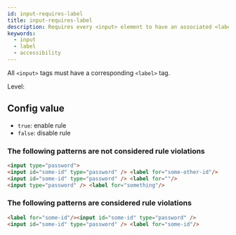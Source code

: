 ```yaml
---
id: input-requires-label
title: input-requires-label
description: Requires every <input> element to have an associated <label> for accessibility compliance.
keywords:
  - input
  - label
  - accessibility
---
```



All `<input>` tags must have a corresponding `<label>` tag.

Level: <Badge text="Warning" variant="caution" />

## Config value

- `true`: enable rule
- `false`: disable rule

### The following patterns are **not** considered rule violations

```html
<input type="password">
<input id="some-id" type="password" /> <label for="some-other-id"/>
<input id="some-id" type="password" /> <label for=""/>
<input type="password" /> <label for="something"/>
```

### The following patterns are considered rule violations

```html
<label for="some-id"/><input id="some-id" type="password" />
<input id="some-id" type="password" /> <label for="some-id"/>
```
